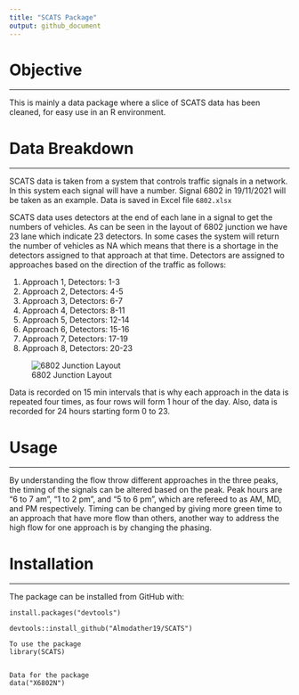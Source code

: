 ```yaml
---
title: "SCATS Package"
output: github_document
---
```


# Objective
___

This is mainly a data package where a slice of SCATS data has been cleaned, for easy use in an R environment.


# Data Breakdown
___

SCATS data is taken from a system that controls traffic signals in a network. In this system each signal will have a number.
Signal 6802 in 19/11/2021 will be taken as an example. Data is saved in Excel file `6802.xlsx`

SCATS data uses detectors at the end of each lane in a signal to get the numbers of vehicles. As can be seen in the layout of 6802 junction we have 23 lane which indicate 23 detectors. In some cases the system will return the number of vehicles as NA which means that there is a shortage in the detectors assigned to that approach at that time.
Detectors are assigned to approaches based on the direction of the traffic as follows:

1. Approach  1, Detectors:  1-3 
2. Approach  2, Detectors:  4-5 
3. Approach  3, Detectors:  6-7 
4. Approach  4, Detectors:  8-11 
5. Approach  5, Detectors:  12-14 
6. Approach  6, Detectors:  15-16 
7. Approach  7, Detectors:  17-19 
8. Approach  8, Detectors:  20-23 


![6802 Junction Layout](man/figures/6802Layout.JPG)

Data is recorded on 15 min intervals that is why each approach in the data is repeated four times, as four rows will form 1 hour of the day. Also, data is recorded for 24 hours starting form 0 to 23.

# Usage
___

By understanding the flow throw different approaches in the three peaks, the timing of the signals can be altered based on the peak. Peak hours are "6 to 7 am", "1 to 2 pm", and "5 to 6 pm", which are refereed to as AM, MD, and PM respectively.
Timing can be changed by giving more green time to an approach that have more flow than others, another way to address the high flow for one approach is by changing the phasing. 

# Installation
___

The package can be installed from GitHub with:

```
install.packages("devtools")

devtools::install_github("Almodather19/SCATS")

To use the package
library(SCATS)


Data for the package
data("X6802N")
```
